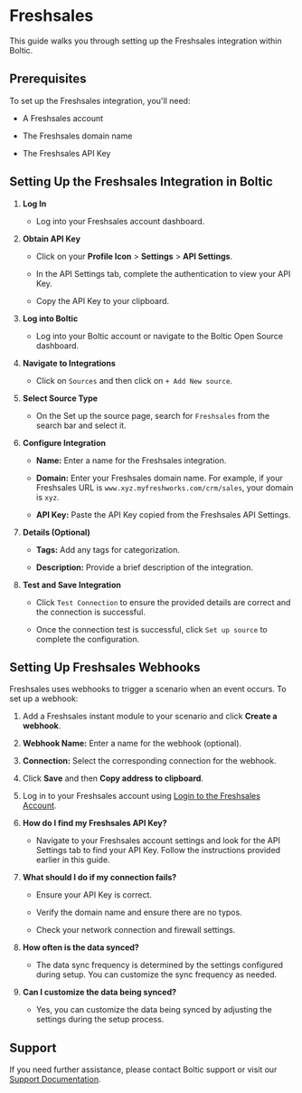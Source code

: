 

# Freshsales



This guide walks you through setting up the Freshsales integration within Boltic.



## Prerequisites

To set up the Freshsales integration, you'll need:

- A Freshsales account

- The Freshsales domain name

- The Freshsales API Key



## Setting Up the Freshsales Integration in Boltic



1. **Log In**

   - Log into your Freshsales account dashboard.



2. **Obtain API Key**

   - Click on your **Profile Icon** > **Settings** > **API Settings**.

   - In the API Settings tab, complete the authentication to view your API Key.

   - Copy the API Key to your clipboard.



3. **Log into Boltic**

   - Log into your Boltic account or navigate to the Boltic Open Source dashboard.



4. **Navigate to Integrations**

   - Click on `Sources` and then click on `+ Add New source`.



5. **Select Source Type**

   - On the Set up the source page, search for `Freshsales` from the search bar and select it.



6. **Configure Integration**

   - **Name:** Enter a name for the Freshsales integration.

   - **Domain:** Enter your Freshsales domain name. For example, if your Freshsales URL is `www.xyz.myfreshworks.com/crm/sales`, your domain is `xyz`.

   - **API Key:** Paste the API Key copied from the Freshsales API Settings.



7. **Details (Optional)**

   - **Tags:** Add any tags for categorization.

   - **Description:** Provide a brief description of the integration.



8. **Test and Save Integration**

   - Click `Test Connection` to ensure the provided details are correct and the connection is successful.

   - Once the connection test is successful, click `Set up source` to complete the configuration.



## Setting Up Freshsales Webhooks



Freshsales uses webhooks to trigger a scenario when an event occurs. To set up a webhook:


1. Add a Freshsales instant module to your scenario and click **Create a webhook**.


2. **Webhook Name:** Enter a name for the webhook (optional).


3. **Connection:** Select the corresponding connection for the webhook.


4. Click **Save** and then **Copy address to clipboard**.


5. Log in to your Freshsales account using <a href="https://support.freshsales.io/support/solutions/articles/50000003583-how-to-configure-a-workflow-"  target="_blank" rel="noopener"><span>Login to the Freshsales Account</span></a>.

1. **How do I find my Freshsales API Key?**

   - Navigate to your Freshsales account settings and look for the API Settings tab to find your API Key. Follow the instructions provided earlier in this guide.



2. **What should I do if my connection fails?**

   - Ensure your API Key is correct.

   - Verify the domain name and ensure there are no typos.

   - Check your network connection and firewall settings.



3. **How often is the data synced?**

   - The data sync frequency is determined by the settings configured during setup. You can customize the sync frequency as needed.



4. **Can I customize the data being synced?**

   - Yes, you can customize the data being synced by adjusting the settings during the setup process.



## Support

If you need further assistance, please contact Boltic support or visit our <a href="https://docs.boltic.io" target="_blank" rel="noopener"><span>Support Documentation</span></a>.

